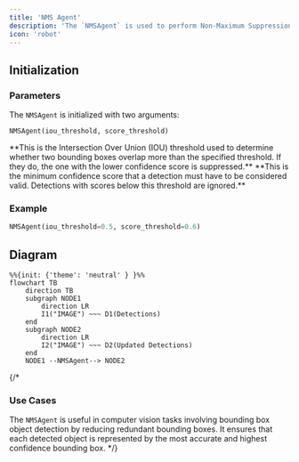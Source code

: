```yaml
---
title: 'NMS Agent'
description: 'The `NMSAgent` is used to perform Non-Maximum Suppression (NMS) on a set of detections, specifically for bounding boxes.'
icon: 'robot'
---
```


## Initialization

### Parameters

The `NMSAgent` is initialized with two arguments: 

```
NMSAgent(iou_threshold, score_threshold)
```

<ResponseField name="iou_threshold" type="Float" required>
**This is the Intersection Over Union (IOU) threshold used to determine whether two bounding boxes overlap more than the specified threshold. If they do, the one with the lower confidence score is suppressed.**
</ResponseField>

<ResponseField name="score_threshold" type="Float" required>
**This is the minimum confidence score that a detection must have to be considered valid. Detections with scores below this threshold are ignored.**
</ResponseField>



### Example

```python example.py
NMSAgent(iou_threshold=0.5, score_threshold=0.6)

```

## Diagram

```mermaid
%%{init: {'theme': 'neutral' } }%%
flowchart TB
    direction TB
    subgraph NODE1
        direction LR
        I1("IMAGE") ~~~ D1(Detections)
    end
    subgraph NODE2
        direction LR
        I2("IMAGE") ~~~ D2(Updated Detections)
    end
    NODE1 --NMSAgent--> NODE2
```

{/* 


### Use Cases

The `NMSAgent` is useful in computer vision tasks involving bounding box object detection by reducing redundant bounding boxes. It ensures that each detected object is represented by the most accurate and highest confidence bounding box. */}